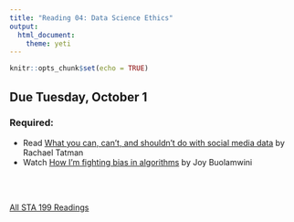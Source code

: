 ```yaml
---
title: "Reading 04: Data Science Ethics"
output: 
  html_document: 
    theme: yeti
---
```


```r
knitr::opts_chunk$set(echo = TRUE)
```

## Due Tuesday, October 1

### Required:

- Read [What you can, can't, and shouldn't do with social media data](https://makingnoiseandhearingthings.com/2018/08/31/what-you-can-cant-and-shouldnt-do-with-social-media-data/) by Rachael Tatman
- Watch [How I'm fighting bias in algorithms](https://www.ted.com/talks/joy_buolamwini_how_i_m_fighting_bias_in_algorithms) by Joy Buolamwini
    
<br>
<br>

[All STA 199 Readings](./readings.html)